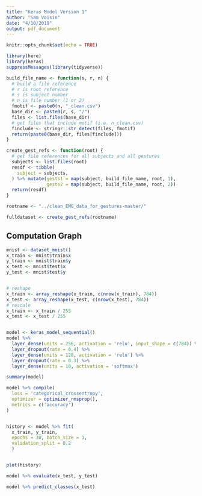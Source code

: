 ```yaml
---
title: "Keras Model Version 1"
author: "Sam Voisin"
date: "4/10/2019"
output: pdf_document
---
```


```r

knitr::opts_chunk$set(echo = TRUE)

library(here)
library(keras)
suppressMessages(library(tidyverse))

```


```r

build_file_name <- function(s, r, n) {
  # build a file reference
  # r is root reference
  # s is subject number
  # n is file number (1 or 2)
  fmotif <- paste0(n, "_clean.csv")
  base_dir <- paste0(r, s, "/")
  files <- list.files(base_dir)
  # get files that include motif (i.e. n_clean.csv)
  finclude <- stringr::str_detect(files, fmotif)
  return(paste0(base_dir, files[finclude]))
}

create_gest_refs <- function(root) {
  # get file references for all subjects and all gestures
  subjects <- list.files(root)
  resdf <- tibble(
    subject = subjects,
  ) %>% mutate(gests1 = map(subject, build_file_name, root, 1),
               gests2 = map(subject, build_file_name, root, 2))
  return(resdf)
}

```


```r

rootname <- "../clean_EMG_data_for_gestures-master/"

fulldataset <- create_gest_refs(rootname)

```


## Computation Graph

```r

mnist <- dataset_mnist()
x_train <- mnist$train$x
y_train <- mnist$train$y
x_test <- mnist$test$x
y_test <- mnist$test$y


# reshape
x_train <- array_reshape(x_train, c(nrow(x_train), 784))
x_test <- array_reshape(x_test, c(nrow(x_test), 784))
# rescale
x_train <- x_train / 255
x_test <- x_test / 255


model <- keras_model_sequential() 
model %>% 
  layer_dense(units = 256, activation = 'relu', input_shape = c(784)) %>% 
  layer_dropout(rate = 0.4) %>% 
  layer_dense(units = 128, activation = 'relu') %>%
  layer_dropout(rate = 0.3) %>%
  layer_dense(units = 10, activation = 'softmax')

summary(model)


```


```r

model %>% compile(
  loss = 'categorical_crossentropy',
  optimizer = optimizer_rmsprop(),
  metrics = c('accuracy')
)



```





```r



history <- model %>% fit(
  x_train, y_train, 
  epochs = 30, batch_size = 1, 
  validation_split = 0.2
  )


plot(history)

```


```r

model %>% evaluate(x_test, y_test)

```


```r


model %>% predict_classes(x_test)


```




















